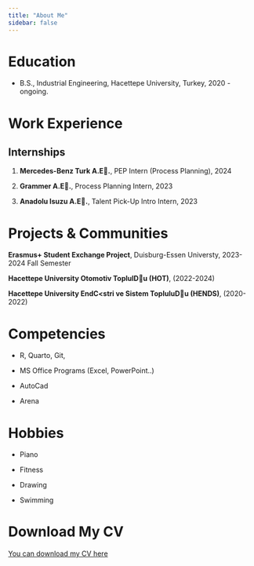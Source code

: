 ```yaml
---
title: "About Me"
sidebar: false 
---
```


# Education

-   B.S., Industrial Engineering, Hacettepe University, Turkey, 2020 - ongoing.

# Work Experience

## Internships

1.  **Mercedes-Benz Turk A.E.**, PEP Intern (Process Planning), 2024

2.  **Grammer A.E.**, Process Planning Intern, 2023

3.  **Anadolu Isuzu A.E.**, Talent Pick-Up Intro Intern, 2023

# Projects & Communities

**Erasmus+ Student Exchange Project**, Duisburg-Essen Universty, 2023-2024 Fall Semester

**Hacettepe University Otomotiv ToplulDu (HOT)**, (2022-2024)

**Hacettepe University EndC\<stri ve Sistem TopluluDu (HENDS)**, (2020-2022)

# Competencies

-   R, Quarto, Git,

-   MS Office Programs (Excel, PowerPoint..)

-   AutoCad

-   Arena

# Hobbies

-   Piano

-   Fitness

-   Drawing

-   Swimming

# Download My CV

[You can download my CV here](cv/OykuTutuncuCV.pdf)
